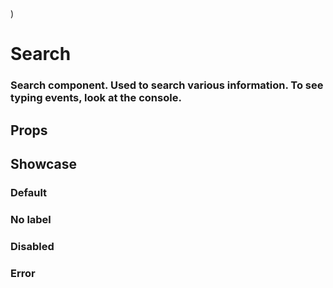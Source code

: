 
<Meta of={SearchStories} />

  <SearchBarProvider userQuery="">
    <Search {...args} />
  </SearchBarProvider>
)

# Search

### Search component. Used to search various information. To see typing events, look at the console.

## Props

<ArgTypes />

## Showcase

### Default

<Canvas>
  <Story of={SearchStories.Default} />
</Canvas>

### No label

<Canvas>
  <Story of={SearchStories.NoLabel} />
</Canvas>

### Disabled

<Canvas>
  <Story of={SearchStories.Disabled} />
</Canvas>

### Error

<Canvas>
  <Story of={SearchStories.Error} />
</Canvas>
